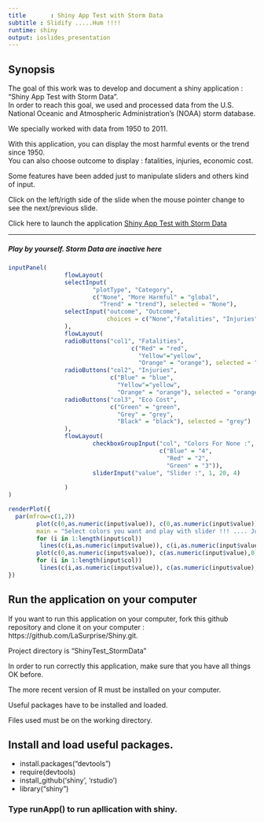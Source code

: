```yaml
---
title       : Shiny App Test with Storm Data
subtitle : Slidify .....Hum !!!!
runtime: shiny
output: ioslides_presentation
---
```


## Synopsis
The goal of this work was to develop and document a shiny application : "Shiny App Test with Storm Data".  
In order to reach this goal, we used and processed data from the U.S. National Oceanic and Atmospheric Administration's (NOAA) storm database. 

We specially worked with data from 1950 to 2011. 
 
With this application, you can display the most harmful events or the trend since 1950.  
You can also choose outcome to display : fatalities, injuries, economic cost.  

Some features have been added just to manipulate sliders and others kind of input.  

Click on the left/rigth side of the slide when the mouse pointer change to see the next/previous slide.  

Click here to launch the application [Shiny App Test with Storm Data](http://lasurprise.shinyapps.io/ShinyTest_StormData)

---
##### Play by yourself. Storm Data are inactive here
```r
inputPanel(
                flowLayout(
                selectInput(
                        "plotType", "Category",
                        c("None", "More Harmful" = "global",
                          "Trend" = "trend"), selected = "None"),
                selectInput("outcome", "Outcome",
                            choices = c("None","Fatalities", "Injuries", "Eco Cost"), selected = "None")
                ),
                flowLayout(
                radioButtons("col1", "Fatalities",
                                   c("Red" = "red",
                                     "Yellow"="yellow",
                                     "Orange" = "orange"), selected = "red"), 
                radioButtons("col2", "Injuries",
                             c("Blue" = "blue",
                               "Yellow"="yellow",
                               "Orange" = "orange"), selected = "orange"),
                radioButtons("col3", "Eco Cost",
                             c("Green" = "green",
                               "Grey" = "grey",
                               "Black" = "black"), selected = "grey")
                ),
                flowLayout(
                        checkboxGroupInput("col", "Colors For None :",
                                           c("Blue" = "4",
                                             "Red" = "2",
                                             "Green" = "3")),
                        sliderInput("value", "Slider :", 1, 20, 4)
                        
                ) 
)

renderPlot({
  par(mfrow=c(1,2))
        plot(c(0,as.numeric(input$value)), c(0,as.numeric(input$value)), type="l", lwd=7, xlab="", ylab="",
        main = "Select colors you want and play with slider !!! .... Just for fun")
        for (i in 1:length(input$col))
         lines(c(i,as.numeric(input$value)), c(i,as.numeric(input$value)), type="l", col=input$col[i], lwd=7, xlab="", ylab="")
        plot(c(0,as.numeric(input$value)), c(as.numeric(input$value),0), type="l", col="orange", lwd=7, xlab="", ylab="")
        for (i in 1:length(input$col))
         lines(c(i,as.numeric(input$value)), c(as.numeric(input$value),i), type="l", col=input$col[i], lwd=7, xlab="", ylab="") 
})
```

## Run the application on your computer

If you want to run this application on your computer, fork this github repository and clone it on your computer :   
https://github.com/LaSurprise/Shiny.git.    

Project directory is "ShinyTest_StormData"   

In order to run correctly this application, make sure that you have all things OK before.   

The more recent version of R must be installed on your computer.   

Useful packages have to be installed and loaded.   

Files used must be on the working directory.    

## Install and load useful packages.  
* install.packages("devtools")    
* require(devtools)       
* install_github('shiny', 'rstudio')  
* library("shiny")
        
        
### Type runApp() to run apllication with shiny.

